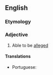 ==English==

===Etymology===
{{suffix|en|allege|able}}

===Adjective===
{{en-adj}}
# Able to be [[alleged]]

====Translations====
{{trans-top|able to be alleged}}
* Portuguese: {{t|pt|alegável}}
{{trans-mid}}
{{trans-bottom}}